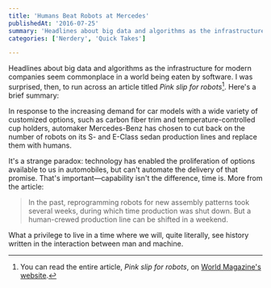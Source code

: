 ```yaml
---
title: 'Humans Beat Robots at Mercedes'
publishedAt: '2016-07-25'
summary: 'Headlines about big data and algorithms as the infrastructure for modern companies seem commonplace in a world being eaten by software. I was surprised, then, to run across an article titled Pink slip...'
categories: ['Nerdery', 'Quick Takes']

---
```


Headlines about big data and algorithms as the infrastructure for modern companies seem commonplace in a world being eaten by software. I was surprised, then, to run across an article titled *Pink slip for robots*[^1]. Here's a brief summary:

In response to the increasing demand for car models with a wide variety of customized options, such as carbon fiber trim and temperature-controlled cup holders, automaker Mercedes-Benz has chosen to cut back on the number of robots on its S- and E-Class sedan production lines and replace them with humans. 

It's a strange paradox: technology has enabled the proliferation of options available to us in automobiles, but can't automate the delivery of that promise. That's important—capability isn't the difference, time is. More from the article:

> In the past, reprogramming robots for new assembly patterns took several weeks, during which time production was shut down. But a human-crewed production line can be shifted in a weekend.

What a privilege to live in a time where we will, quite literally, see history written in the interaction between man and machine.

[^1]: You can read the entire article, *Pink slip for robots*, on [World Magazine's website](https://world.wng.org/2016/03/pink_slip_for_robots).
